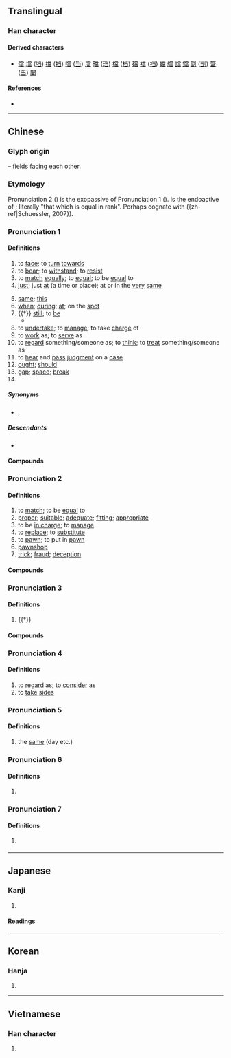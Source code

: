 {{also|当}}
{{character info/new}}
==Translingual==
{{ja-forms|[[当]]|[[当]]|當}}

===Han character===
{{Han char|rn=102|rad=田|as=08|sn=13|four=90606|canj=FBRW|ids=⿱𫩠田}}

====Derived characters====
* [[儅]] [[壋]] ([[垱]]) [[擋]] ([[挡]]) [[噹]] ([[当]]) [[澢]] [[璫]] ([[珰]]) [[檔]] ([[档]]) [[礑]] [[襠]] ([[裆]]) [[蟷]] [[艡]] [[譡]] [[鐺]] [[劏]] ([[㓥]]) [[簹]] ([[筜]]) [[闣]]

====References====
* {{Han ref|kx=0764.180|dkj=21890|dj=1175.090|hdz=42546.060|uh=7576}}

----

==Chinese==
{{zh-forms|s=当}}

===Glyph origin===
{{Han etyl}}
{{Han compound|尚|田|c1=p|c2=s|t2=field|ls=psc}} – fields facing each other.

===Etymology===
Pronunciation 2 ({{zh-l|當|right; suitable; ought to}}) is the exopassive of Pronunciation 1 ({{zh-l|當|to have the value of; to be equal of; rank; to face; vis-à-vis; to match}}). {{och-l|黨|class; party}} is the endoactive of {{och-l|當|to be equal of,}}; literally "that which is equal in rank". Perhaps cognate with {{cog|bo|དང||(together) with; and}} ({zh-ref|Schuessler, 2007}). 

===Pronunciation 1===
{{zh-pron
|m=dāng
|c=dong1
|h=pfs=tông
|md=dŏng
|mn=tng/tw,xm:tang/qz,xm,zz:taⁿ/tong
|mn_note=tng/tang/taⁿ - vernacular; tong - literary
|mn-t=deng1
|w=1taan
|dial=1
|mc=1
|oc=1,1
|ma=y
|cat=v,adv,pron,con,n,pn
}}

====Definitions====
{{zh-hanzi}}

# to [[face]]; to [[turn]] [[towards]]
# to [[bear]]; to [[withstand]]; to [[resist]]
# to [[match]] [[equally]]; to [[equal]]; to be [[equal]] to
# [[just]]; just [[at]] (a time or place); at or in the [[very]] [[same]]
#: {{zh-x|當天|that same day}}
# [[same]]; [[this]]
# [[when]]; [[during]]; [[at]]; on the [[spot]]
# {{†}} [[still]]; to [[be]]
#* {{zh-x|雲-長 提 ^華 ^雄 之 頭，擲 於 地上，其 酒 當 溫。|[[w:Guan Yu|Yunchang]]'s wine was '''still''' warm when he threw [[w:Hua Xiong|Hua Xiong]]'s head on the ground.|ref=''c.'' '''1330 - 1400:''' [[w:Luo Guanzhong|Luo Guanzhong]], ''[[s:Romance of the Three Kingdoms/Chapter 5#23|Romance of the Three Kingdoms/Chapter 5]]''}}
# to [[undertake]]; to [[manage]]; to take [[charge]] of
# to [[work]] as; to [[serve]] as
# to [[regard]] something/someone as; to [[think]]; to [[treat]] something/someone as
# to [[hear]] and [[pass]] [[judgment]] on a [[case]]
# [[ought]]; [[should]]
# [[gap]]; [[space]]; [[break]]
# {{surname|lang=zh}}

=====Synonyms=====
* {{sense|still}} {{zh-l|尚}}, {{zh-l|還}}

=====Descendants=====
* {{desc|bor=1|vi|đang||''present tense marker''}}

====Compounds====
{{zh-der|充當|兩當一|囊溫郎當|另當別論|一大郎當|一力承當|不值當|不當家|徒步當車|冒鏑當鋒|十郎八當|只當|想當然耳|不可當|匡當|不敢當|吉丁當|以一當十|何以克當|亞當|愧不敢當|定當|想當然|惡運當頭|悔不當初|快快當當|伴當|怒臂當車|安步當車|又當別論|不當道|利字當頭|一以當十|勢不可當|一馬當先|不當官|不當耍處|巧當兒|對酒當歌|寧當玉碎|克當量|不當不正|丁丁當當|奮勇當先|何當|一了百當|不當人|大敵當前|向當|不當人子|問當|噶當派|名不當實|吊兒郎當|合當有事|合當|便當|最高當局|吾當|化學當量|勾當|不當不對|列當|當時|當選|理當|當面|敢做敢當|敢作敢當|當頭棒喝|故當|當夜|當中|當家花旦|武當派|當頭陣|當選無效|當事者|禁當|當敵|當者披靡|當軸|當堵|應當|當行家|當月|當日|當世才度|當該|當場出彩|當元|當眾|戶對門當|當來|當家和尚|當班|當地|當眼處|應時當令|當面唾罵|獨當|正當|當花|敢當|當待|當頭人|當世儒宗|當局|有勾當|當今無輩|當差|當然|當直巡邏|沒擔當|獨當一面|當勞之急|當塗|猥當大任|當意|當事人|當夕|當爐|相當|武當山|當代|萬夫莫當|承當不起|當牢節級|本當|當斷不斷|當合|旗鼓相當|瓦當文|當家小生|石敢當|當役|當心|知名當世|當官追究|當此|文君當壚|滿滿當當|當前|當案|當手|當村|百當|當頭一棒|支當|本色當行|烈日當空|當院|當風秉燭|當頭炮|當面錯過|當面對質|當關|當間|當門抵戶|當門對戶|當道|當巡|當路子|當路|當賭|當街|當行出色|當行|當艄順|當艄拿舵|當罏紅袖|當罏|當眼|當直的|當直|當盧|當當丁丁|當番|當災|當歸|當權|當機立斷|當槽|當朝|當曲河|當晚|當時得令|當是|當攔|當撐|當廚|當差的|當局者迷|當家立事|當家的|當家人|當家|當官|當場出醜|當場|當堂|當國|當啷|當句對|當原|當即|當午|當兵|當兒|當先|當值|當便|當今|當仁不讓|當事|當世|當不起|當不得|當下|敢勇當先|用一當十|才當曹斗|獨步當時|瓦當|當務之急|當世無敵|理所當然|理固當然|當令|當壚|當室|萬夫不當|打當|當門戶|排當|當著不著|當坊土地|當年|當場獻醜|當政|當初|承當|當空|窮當益堅|當場隻手|每當|當口|爾當|正當中|百不當一|當之無愧|當不過|擔當不過|當門牙齒|白當|沽酒當爐|當緊|當朝宰相|擔當不起|擔當|挖耳當招|那當兒|身當其境|立當|賞不當功|豺狼當路|自當|首當其衝|罰不當罪|臥狼當道|藝壓當行|老婆當軍|豺狼當道|雜當|這當兒|難當重任|紅日當午|計白當黑|麥當勞|鴻運當頭|老羆當道|臭不可當|莫當|罪當萬死|覆車當戒|難當|覷當|該當何罪|身做身當|賞罰不當|門當戶對|鐵索郎當|銜缺相當|郎當|這個當兒|老熊當道|身當矢石|豺狼當塗|該當|耕當問奴|老當益壯|丁當|當陽|喜當爹}}

===Pronunciation 2===
{{zh-pron
|m=dàng
|c=dong3
|h=pfs=tong
|md=dáung
|mn=tǹg/tw:tàng/tòng
|mn_note=tǹg/tàng - vernacular; tòng - literary
|mn-t=deng3/dang3
|mn-t_note=deng3 - vernacular; dang3 - literary
|w=2taan
|dial=2
|mc=2
|oc=2,2
|cat=v,a,n
}}

====Definitions====
{{zh-hanzi}}

# to [[match]]; to be [[equal]] to
# [[proper]]; [[suitable]]; [[adequate]]; [[fitting]]; [[appropriate]]
# to be [[in charge]]; to [[manage]]
# to [[replace]]; to [[substitute]]
# to [[pawn]]; to put in [[pawn]]
# [[pawnshop]]
# [[trick]]; [[fraud]]; [[deception]]

====Compounds====
{{zh-der|了當|不當穩便|允當|大腔當|屏當|停停當當|不當|上當|不了了當|二拉八當|吃盡當光|了當不得|停當|不諧當|平平當當|七了八當|愜當|對當|倚兒不當|恰當|併當|將假當真|不當準|依頭縷當|幹的停當|幹當|典當|切當|失當|得當|千妥萬當|不停當|不當數|並無不當|大而無當|千了百當|四停八當|直截了當|空當子|沒算當|明當|當票子|當做|沒了當|沒雕當|當真|當作|當天|當鋪|當家子|直捷了當|抵當|空當兒|晚食當肉|確當|當真假|直接了當|的當|百了千當|流當品|玉卮無當|當票|當當|當機|當掉|當成|極便當|沒頭當|欠當|押當|折當|死當|擺當|躉當|簡截了當|諧當|解當鋪|解當|質當|適當|至當|縷當|頭當|過當|防衛過當|贖當|長歌當哭|過當防衛|精當|權當|家當}}

===Pronunciation 3===
{{zh-pron
|m=dāng,dǎng,1nb=Mainland,2nb=Taiwan
|dial=n
|cat=v
}}

====Definitions====
{{zh-hanzi}}

# {{†}} {{zh-alt-form|擋|to [[block]]; to [[obstruct]]}}
====Compounds====
{{zh-der|攔當|當頭|螳臂當車|賭當|調當}}

===Pronunciation 4===
{{zh-pron
|m=dàng,dǎng,1nb=Mainland,2nb=Taiwan
|mn-t=deng3
|dial=n
|mc=2
|oc=2,2
|cat=v
}}

====Definitions====
{{zh-hanzi}}

# to [[regard]] as; to [[consider]] as
# to [[take]] [[side]]s

===Pronunciation 5===
{{zh-pron
|m=dàng
|mn-t=deng1
|dial=n
|mc=2
|oc=2,2
|cat=a
}}

====Definitions====
{{zh-hanzi}}

# the [[same]] (day etc.)

===Pronunciation 6===
{{zh-pron
|m=dāng
|mn-t=dang1
|dial=n
|cat=n
}}

====Definitions====
{{zh-hanzi}}

# {{zh-alt-form|噹|[[clang]]; [[clank]]; [[ding-dong]]}}

===Pronunciation 7===
{{zh-pron
|m=dang 
|dial=n
|cat=suffix
}}

====Definitions====
{{zh-hanzi}}

# {{n-g|A meaningless suffix.}} {{attention|zh}}
{{zh-cat|Beginning|Elementary|Intermediate}}

----

==Japanese==
{{ja-kanji forms|当|當}}

===Kanji===
{{ja-kanji|grade=|rs=田08|shin=当}}

# {{defn|lang=ja|sort=田08}}

====Readings====
{{ja-readings|goon=とう<たう|kanon=とう<たう|kun=あ-たり, あ-たる, あ-てる, まさ-に}}

----

==Korean==

===Hanja===
{{ko-hanja|hangeul=당|eumhun=|rv=dang|mr=tang|y=tang}}

# {{defn|lang=ko|sort=田08}}

----

==Vietnamese==

===Han character===
{{vi-hantu|[[đương]], [[đáng]], [[đang]], [[đấng]]|rs=田08}}

# {{defn|lang=vi|sort=田08}}
